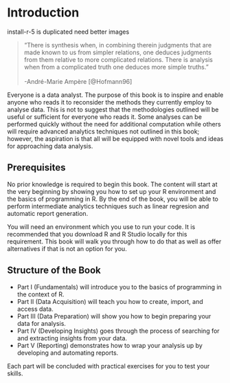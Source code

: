 # Introduction
install-r-5 is duplicated
need better images

> "There is synthesis when, in combining therein judgments that are made known to us from simpler relations, one deduces judgments from them relative to more complicated relations. There is analysis when from a complicated truth one deduces more simple truths."  <br><br> -André-Marie Ampère [@Hofmann96]

Everyone is a data analyst. The purpose of this book is to inspire and enable anyone who reads it to reconsider the methods they currently employ to analyse data. This is not to suggest that the methodologies outlined will be useful or sufficient for everyone who reads it. Some analyses can be performed quickly without the need for additional computation while others will require advanced analytics techniques not outlined in this book; however, the aspiration is that all will be equipped with novel tools and ideas for approaching data analysis.

## Prerequisites

No prior knowledge is required to begin this book. The content will start at the very beginning by showing you how to set up your R environment and the basics of programming in R. By the end of the book, you will be able to perform intermediate analytics techniques such as linear regresion and automatic report generation.

You will need an environment which you use to run your code. It is recommended that you download R and R Studio locally for this requirement. This book will walk you through how to do that as well as offer alternatives if that is not an option for you.

## Structure of the Book

- Part I (Fundamentals) will introduce you to the basics of programming in the context of R.
- Part II (Data Acquisition) will teach you how to create, import, and access data.
- Part III (Data Preparation) will show you how to begin preparing your data for analysis.
- Part IV (Developing Insights) goes through the process of searching for and extracting insights from your data.
- Part V (Reporting) demonstrates how to wrap your analysis up by developing and automating reports.

Each part will be concluded with practical exercises for you to test your skills.